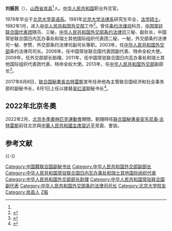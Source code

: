{{Infobox officeholder
| name           = 劉振民
| native_name = {{nobold|刘振民}}
| native_name_lang = 
| image          = [[File:Liu_Zhenmin_(cropped).jpg|thumb]]
| caption        = 
| office1         = [[File:Emblem_of_the_United_Nations.svg|22px]] 第9任[[聯合國秘書處|聯合國副秘書長]]<br>（主管經濟社會事務部）
| term_start1     = 2017年6月8日
| term_end1      = 
| predecessor1    = [[吳紅波|吳紅波]]
| successor1      = 
| secretary_general1 = [[安东尼奥·古特雷斯|安东尼奥·古特雷斯]]
| nationality = {{PRC}}
| native place = [[山西省|山西省]][[岚县|岚县]]
| party = {{CPC}}
| educate = 
* [[北京大学英语系|北京大学英语系]]學士
* [[北京大学法律系|北京大学法律系]]法學碩士
| past = 
* [[中国常驻联合国代表团|中国常驻联合国代表团]]随员、三秘
* 中国常驻联合国日内瓦办事处和瑞士其他国际组织代表团二秘、一秘
* 外交部部长助理
* 中国常驻联合国日内瓦办事处和瑞士其他国际组织代表团代表、特命全权大使
* [[中华人民共和国外交部|中华人民共和国外交部]]副部长
}}

'''刘振民'''（{{bd|1955年|8月||}}），[[山西省|山西省]][[岚县|岚县]]<ref name="a1"/>人。[[中华人民共和国|中华人民共和国]]职业外交官。

1978年毕业于[[北京大学英语系|北京大学英语系]]。1981年[[北京大学法律系|北京大学法律系]]研究生毕业，[[法学硕士|法学硕士]]。1982年1月，进入[[中华人民共和国外交部|中华人民共和国外交部]]工作<ref name="a1">{{cite web |url=http://www.mrcjcn.com/n/228344.html |title=刘振民担任联合国副秘书长 刘振民简历个人资料一览 |publisher=每日财经网 |date=2017-06-09 |accessdate=2017-12-26 |language=zh-hans |archive-date=2020-07-25 |archive-url=https://web.archive.org/web/20200725082239/https://www.mrcjcn.com/n/228344.html |dead-url=no }}</ref>。曾任[[中华人民共和国外交部条约法律司|条约法律司]]科员，[[中国常驻联合国代表团|中国常驻联合国代表团]]随员、三秘，[[中华人民共和国外交部条约法律司|中华人民共和国外交部条约法律司]]三秘、副处长，中国常驻联合国日内瓦办事处和瑞士其他国际组织代表团二秘、一秘，外交部条约法律司一秘、参赞，外交部条约法律司副司长等职。2003年，任[[中华人民共和国外交部|中华人民共和国外交部]]条约法律司司长。2006年，任中国常驻联合国代表团副代表、特命全权大使。2009年，任外交部部长助理。2011年，任中国常驻联合国日内瓦办事处和瑞士其他国际组织代表团代表、特命全权大使。2013年，任[[中华人民共和国外交部|中华人民共和国外交部]]副部长<ref>{{cite news|title=国务院任免外交部、公安部等部门国家工作人员|url=http://www.gov.cn/rsrm/2013-06/09/content_2422955.htm|accessdate=2013-06-19|newspaper=中国政府网|archive-date=2013-06-12|archive-url=https://web.archive.org/web/20130612065525/http://www.gov.cn/rsrm/2013-06/09/content_2422955.htm|dead-url=no}}</ref>。

2017年6月8日，[[联合国秘書長|联合国秘書長]][[安东尼奥·古特雷斯|古特雷斯]]宣布任命他為主管联合国经济和社会事务部的副秘书长，8月1日上任以接替[[吴红波|吴红波]]副秘书长<ref >{{cite web |url=http://district.ce.cn/newarea/sddy/201706/09/t20170609_23527418.shtml |language= |title=外交部副部长刘振民担任联合国副秘书长(简历) |publisher=人民网 |date=2017年6月9日 |accessdate= |archive-date=2020年7月25日 |archive-url=https://web.archive.org/web/20200725081206/http://district.ce.cn/newarea/sddy/201706/09/t20170609_23527418.shtml |dead-url=no }}</ref>。

==2022年北京冬奧==
2022年2月，[[2022年冬季奧林匹克運動會|北京冬季奧林匹克運動會]]期間，劉隨時任[[联合国秘書長|联合国秘書長]][[安东尼奥·古特雷斯|安东尼奥·古特雷斯]]前往北京與[[中華人民共和國主席|中華人民共和國主席]][[習近平|習近平]]見面、會談。

== 参考文献 ==
{{Reflist}}
{{-}}
{{中国籍联合国副秘书长}}

{{DEFAULTSORT:L刘}}
[[Category:中国籍联合国副秘书长|Category:中国籍联合国副秘书长]]
[[Category:中华人民共和国外交部副部长|Category:中华人民共和国外交部副部长]]
[[Category:中华人民共和国常驻联合国日内瓦办事处和瑞士其他国际组织代表|Category:中华人民共和国常驻联合国日内瓦办事处和瑞士其他国际组织代表]]
[[Category:中华人民共和国外交部部长助理|Category:中华人民共和国外交部部长助理]]
[[Category:中华人民共和国常驻联合国副代表|Category:中华人民共和国常驻联合国副代表]]
[[Category:中华人民共和国外交部条约法律司司长|Category:中华人民共和国外交部条约法律司司长]]
[[Category:北京大学校友|Category:北京大学校友]]
[[Category:岚县人|Category:岚县人]]
[[Category:刘姓|Z振]]